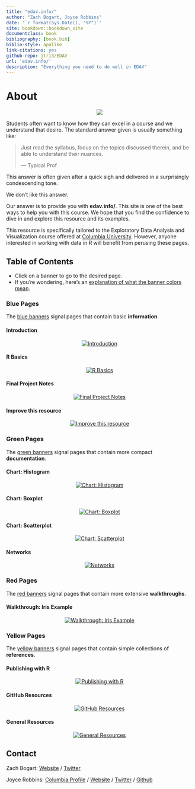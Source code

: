 ```yaml
--- 
title: "edav.info/"
author: "Zach Bogart, Joyce Robbins"
date: '`r format(Sys.Date(), "%Y")`'
site: bookdown::bookdown_site
documentclass: book
bibliography: [book.bib]
biblio-style: apalike
link-citations: yes
github-repo: jtr13/EDAV
url: 'edav.info/'
description: "Everything you need to do well in EDAV"
---
```




# About {-}

<center>
![](images/banners/edav_banner.png)
</center>

Students often want to know how they can excel in a course and we understand that desire. The standard answer given is usually something like: 

> Just read the syllabus, focus on the topics discussed therein, and be able to understand their nuances.
>
> --- Typical Prof 

This answer is often given after a quick sigh and delivered in a surprisingly condescending tone.

We don't like this answer.

Our answer is to provide you with **edav.info/**. This site is one of the best ways to help you with this course. We hope that you find the confidence to dive in and explore this resource and its examples.

This resource is specifically tailored to the Exploratory Data Analysis and Visualization course offered at [Columbia University](https://www.columbia.edu/){target="_blank"}. However, anyone interested in working with data in R will benefit from perusing these pages.

## Table of Contents
- Click on a banner to go to the desired page.
- If you're wondering, here's an [explanation of what the banner colors mean](intro.html#what-the-banners-mean).

### Blue Pages
The [blue banners](intro.html#blue-pages-1) signal pages that contain basic **information**.

#### Introduction
<center>
[![Introduction](images/banners/banner_intro.png)](intro.html)
</center>

#### R Basics
<center>
[![R Basics](images/banners/banner_basics.png)](basics.html)
</center>

#### Final Project Notes
<center>
[![Final Project Notes](images/banners/banner_presentation.png)](project.html)
</center>

#### Improve this resource
<center>
[![Improve this resource](images/banners/banner_contribute.png)](contribute.html)
</center>

### Green Pages
The [green banners](intro.html#green-pages-1) signal pages that contain more compact **documentation**.

#### Chart: Histogram
<center>
[![Chart: Histogram](images/banners/banner_histogram.png)](histo.html)
</center>

#### Chart: Boxplot
<center>
[![Chart: Boxplot](images/banners/banner_boxplot.png)](box.html)
</center>

#### Chart: Scatterplot
<center>
[![Chart: Scatterplot](images/banners/banner_scatterplot.png)](scatter.html)
</center>

#### Networks
<center>
[![Networks](images/banners/banner_network.png)](network.html)
</center>

### Red Pages
The [red banners](intro.html#red-pages-1) signal pages that contain more extensive **walkthroughs**.

#### Walkthrough: Iris Example
<center>
[![Walkthrough: Iris Example](images/banners/banner_iris.png)](iris.html)
</center>

### Yellow Pages
The [yellow banners](intro.html#yellow-pages-1) signal pages that contain simple collections of  **references**.

#### Publishing with R
<center>
[![Publishing with R](images/banners/banner_publish.png)](publish.html)
</center>

#### GitHub Resources
<center>
[![GitHub Resources](images/banners/banner_collab.png)](collab.html)
</center>

#### General Resources
<center>
[![General Resources](images/banners/banner_resources.png)](general.html)
</center>

## Contact

Zach Bogart: 
[Website](https://zachbogart.com/){target="_blank"}
/
[Twitter](https://twitter.com/zachbogart){target="_blank"}

Joyce Robbins: 
[Columbia Profile](http://stat.columbia.edu/department-directory/name/joyce-robbins/){target="_blank"}
/
[Website](http://www.joyce-robbins.com/){target="_blank"}
/
[Twitter](https://twitter.com/jtrnyc){target="_blank"}
/
[Github](https://github.com/jtr13){target="_blank"}

